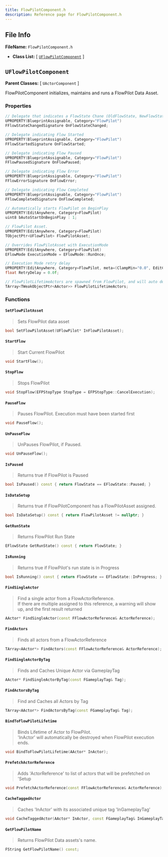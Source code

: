 ```yaml
---
title: FlowPilotComponent.h
description: Reference page for FlowPilotComponent.h
---
```


## File Info

__FileName:__ `FlowPilotComponent.h`
- __Class List:__ 
[ [`UFlowPilotComponent`](#uflowpilotcomponent) ]


## `UFlowPilotComponent` 


__Parent Classes:__
[ `UActorComponent` ]

 
FlowPilotComponent initializes, maintains and runs a FlowPilot Data Asset. 

### Properties

```cpp
// Delegate that indicates a FlowState Chane (OldFlowState, NewFlowState) 
UPROPERTY(BlueprintAssignable, Category="FlowPilot")
FFlowStateChangedSignature OnFlowStateChanged;

// Delegate indicating Flow Started 
UPROPERTY(BlueprintAssignable, Category="FlowPilot")
FFlowStartedSignature OnFlowStarted;

// Delegate indicating Flow Paused 
UPROPERTY(BlueprintAssignable, Category="FlowPilot")
FFlowPausedSignature OnFlowPaused;

// Delegate indicating Flow Error 
UPROPERTY(BlueprintAssignable, Category="FlowPilot")
FFlowErrorSignature OnFlowError;

// Delegate indicating Flow Completed 
UPROPERTY(BlueprintAssignable, Category="FlowPilot")
FFlowCompletedSignature OnFlowCompleted;

// Automatically starts FlowPilot on BeginPlay 
UPROPERTY(EditAnywhere, Category=FlowPilot)
uint8 bAutoStartOnBeginPlay : 1;

// FlowPilot Asset. 
UPROPERTY(EditAnywhere, Category=FlowPilot)
TObjectPtr<UFlowPilot> FlowPilotAsset;

// Overrides FlowPilotAsset with ExecutionMode 
UPROPERTY(EditAnywhere, Category=FlowPilot)
EFlowMode ExecutionMode = EFlowMode::RunOnce;

// Execution Mode retry delay 
UPROPERTY(EditAnywhere, Category=FlowPilot, meta=(ClampMin="0.0", EditCondition="ExecutionMode != EFlowMode::RunOnce"))
float RetryDelay = 0.0f;

// FlowPilotLifetimeActors are spawned from FlowPilot, and will auto destroy when Ending 
TArray<TWeakObjectPtr<AActor>> FlowPilotLifetimeActors;

```

### Functions

#### `SetFlowPilotAsset`
> Sets FlowPilot data asset 
```cpp
bool SetFlowPilotAsset(UFlowPilot* InFlowPilotAsset);
```
#### `StartFlow`
> Start Current FlowPilot 
```cpp
void StartFlow();
```
#### `StopFlow`
> Stops FlowPilot 
```cpp
void StopFlow(EFPStopType StopType = EFPStopType::CancelExecution);
```
#### `PauseFlow`
> Pauses FlowPilot. Execution must have been started first 
```cpp
void PauseFlow();
```
#### `UnPauseFlow`
> UnPauses FlowPilot, if Paused. 
```cpp
void UnPauseFlow();
```
#### `IsPaused`
> Returns true if FlowPilot is Paused 
```cpp
bool IsPaused() const { return FlowState == EFlowState::Paused; }
```
#### `IsDataSetup`
> Returns true if FlowPilotComponent has a FlowPilotAsset assigned. 
```cpp
bool IsDataSetup() const { return FlowPilotAsset != nullptr; }
```
#### `GetRunState`
> Returns FlowPilot Run State 
```cpp
EFlowState GetRunState() const { return FlowState; }
```
#### `IsRunning`
> Returns true if FlowPilot's run state is in Progress 
```cpp
bool IsRunning() const { return FlowState == EFlowState::InProgress; }
```
#### `FindSingleActor`
> Find a single actor from a FlowActorReference. \
> If there are multiple assigned to this reference, a warning will show up, and the first result returned 
```cpp
AActor* FindSingleActor(const FFlowActorReference& ActorReference);
```
#### `FindActors`
> Finds all actors from a FlowActorReference 
```cpp
TArray<AActor*> FindActors(const FFlowActorReference& ActorReference);
```
#### `FindSingleActorByTag`
> Finds and Caches Unique Actor via GameplayTag 
```cpp
AActor* FindSingleActorByTag(const FGameplayTag& Tag);
```
#### `FindActorsByTag`
> Find and Caches all Actors by Tag 
```cpp
TArray<AActor*> FindActorsByTag(const FGameplayTag& Tag);
```
#### `BindToFlowPilotLifetime`
> Binds Lifetime of Actor to FlowPilot. \
> 'InActor' will automatically be destroyed when FlowPilot execution ends. 
```cpp
void BindToFlowPilotLifetime(AActor* InActor);
```
#### `PrefetchActorReference`
> Adds 'ActorReference' to list of actors that will be prefetched on 'Setup 
```cpp
void PrefetchActorReference(const FFlowActorReference& ActorReference);
```
#### `CacheTaggedActor`
> Caches 'InActor' with its associated unique tag 'InGameplayTag' 
```cpp
void CacheTaggedActor(AActor* InActor, const FGameplayTag& InGameplayTag);
```
#### `GetFlowPilotName`
> Returns FlowPilot Data assets's name. 
```cpp
FString GetFlowPilotName() const;
```
